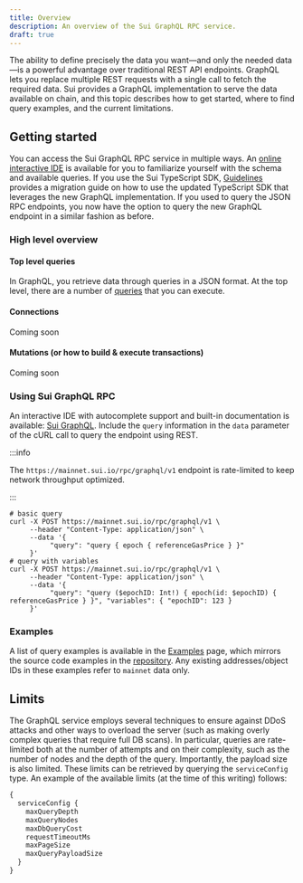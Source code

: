 ```yaml
---
title: Overview
description: An overview of the Sui GraphQL RPC service.
draft: true
---
```


The ability to define precisely the data you want—and only the needed data—is a powerful advantage over traditional REST API endpoints. GraphQL lets you replace multiple REST requests with a single call to fetch the required data. Sui provides a GraphQL implementation to serve the data available on chain, and this topic describes how to get started, where to find query examples, and the current limitations.

## Getting started

You can access the Sui GraphQL RPC service in multiple ways. An [online interactive IDE](https://mainnet.sui.io/rpc/graphql) is available for you to familiarize yourself with the schema and available queries. 
If you use the Sui TypeScript SDK, [Guidelines](./guides.mdx) provides a migration guide on how to use the updated TypeScript SDK that leverages the new GraphQL implementation. If you used to query the JSON RPC endpoints, you now have the option to query the new GraphQL endpoint in a similar fashion as before.

### High level overview

#### Top level queries
In GraphQL, you retrieve data through queries in a JSON format. At the top level, there are a number of [queries](./reference/queries/address) that you can execute.

#### Connections
Coming soon

#### Mutations (or how to build & execute transactions)
Coming soon

### Using Sui GraphQL RPC

An interactive IDE with autocomplete support and built-in documentation is available: [Sui GraphQL](https://mainnet.sui.io/rpc/graphql). 
Include the `query` information in the `data` parameter of the cURL call to query the endpoint using REST.

:::info

The `https://mainnet.sui.io/rpc/graphql/v1` endpoint is rate-limited to keep network throughput optimized.

:::
```shell
# basic query
curl -X POST https://mainnet.sui.io/rpc/graphql/v1 \
     --header "Content-Type: application/json" \
     --data '{
          "query": "query { epoch { referenceGasPrice } }"
     }'
# query with variables
curl -X POST https://mainnet.sui.io/rpc/graphql/v1 \
     --header "Content-Type: application/json" \
     --data '{
          "query": "query ($epochID: Int!) { epoch(id: $epochID) { referenceGasPrice } }", "variables": { "epochID": 123 } 
     }'
```


### Examples

A list of query examples is available in the [Examples](./examples.mdx) page, which mirrors the source code examples in the [repository](https://github.com/MystenLabs/sui/tree/main/crates/sui-graphql-rpc/examples). Any existing addresses/object IDs in these examples refer to `mainnet` data only.


## Limits

The GraphQL service employs several techniques to ensure against DDoS attacks and other ways to overload the server (such as making overly complex queries that require full DB scans). In particular, queries are rate-limited both at the number of attempts and on their complexity, such as the number of nodes and the depth of the query. Importantly, the payload size is also limited. 
These limits can be retrieved by querying the `serviceConfig` type. An example of the available limits (at the time of this writing) follows:

```graphql
{
  serviceConfig {
    maxQueryDepth
    maxQueryNodes
    maxDbQueryCost
    requestTimeoutMs
    maxPageSize
    maxQueryPayloadSize
  }
}
```